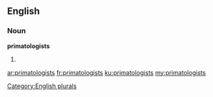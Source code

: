 ==English==

===Noun===
'''primatologists'''

# {{plural of|primatologist}}

[[Category:English plurals]]

[[ar:primatologists]]
[[fr:primatologists]]
[[ku:primatologists]]
[[my:primatologists]]